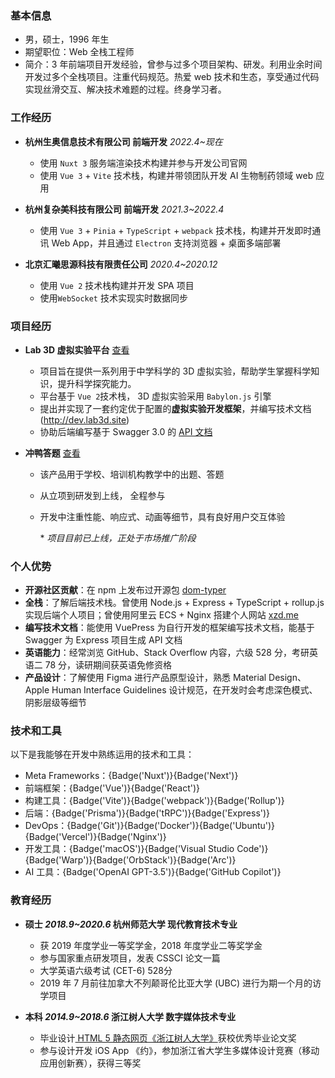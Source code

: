
<ResumeHeader />

### <MdInfo /> 基本信息 

 - 男，硕士，1996 年生
 - 期望职位：Web 全栈工程师
 - 简介：3 年前端项目开发经验，曾参与过多个项目架构、研发。利用业余时间开发过多个全栈项目。注重代码规范。热爱 web 技术和生态，享受通过代码实现丝滑交互、解决技术难题的过程。终身学习者。

### <BiSolidBriefcase /> 工作经历

- **杭州生奥信息技术有限公司 前端开发** *2022.4~现在*
  - 使用 `Nuxt 3` 服务端渲染技术构建并参与开发公司官网
  - 使用 `Vue 3` + `Vite` 技术栈，构建并带领团队开发 AI 生物制药领域 web 应用

- **杭州复杂美科技有限公司 前端开发** *2021.3~2022.4*
  - 使用 `Vue 3` + `Pinia` + `TypeScript` + `webpack` 技术栈，构建并开发即时通讯 Web App，并且通过 `Electron` 支持浏览器 + 桌面多端部署

- **北京汇曦思源科技有限责任公司** *2020.4~2020.12*
  - 使用 `Vue 2` 技术栈构建并开发 SPA 项目
  - 使用`WebSocket` 技术实现实时数据同步

### <BsFileEarmarkCodeFill /> 项目经历

- **Lab 3D 虚拟实验平台** [查看](http://beta.lab3d.site)

  - 项目旨在提供一系列用于中学科学的 3D 虚拟实验，帮助学生掌握科学知识，提升科学探究能力。
  - 平台基于 `Vue 2`技术栈， 3D 虚拟实验采用 `Babylon.js` 引擎
  - 提出并实现了一套约定优于配置的**虚拟实验开发框架**，并编写技术文档 (http://dev.lab3d.site)
  - 协助后端编写基于 Swagger 3.0 的 [API 文档](http://api.lab3d.site:3001/swagger)

- **冲鸭答题** [查看](https://www.chongya.fun)

  - 该产品用于学校、培训机构教学中的出题、答题

  - 从立项到研发到上线， 全程参与

  - 开发中注重性能、响应式、动画等细节，具有良好用户交互体验

    \* *项目目前已上线，正处于市场推广阶段*

### <BsPersonVcardFill /> 个人优势

- **开源社区贡献**：在 npm 上发布过开源包 [dom-typer](https://www.npmjs.com/package/dom-typer)
- **全栈**：了解后端技术栈。曾使用 Node.js + Express + TypeScript  + rollup.js 实现后端个人项目；曾使用阿里云 ECS + Nginx 搭建个人网站 [xzd.me](http://xzd.me)
- **编写技术文档**：能使用 VuePress 为自行开发的框架编写技术文档，能基于 Swagger 为 Express 项目生成 API 文档
- **英语能力**：经常浏览 GitHub、Stack Overflow 内容，六级 528 分，考研英语二 78 分，读研期间获英语免修资格
- **产品设计**：了解使用 Figma 进行产品原型设计，熟悉 Material Design、Apple Human Interface Guidelines 设计规范，在开发时会考虑深色模式、阴影层级等细节

### <FaDraftingCompass /> 技术和工具

以下是我能够在开发中熟练运用的技术和工具：

- Meta Frameworks：{Badge('Nuxt')}{Badge('Next')}
- 前端框架：{Badge('Vue')}{Badge('React')}
- 构建工具：{Badge('Vite')}{Badge('webpack')}{Badge('Rollup')}
- 后端：{Badge('Prisma')}{Badge('tRPC')}{Badge('Express')}
- DevOps：{Badge('Git')}{Badge('Docker')}{Badge('Ubuntu')}{Badge('Vercel')}{Badge('Nginx')}
- 开发工具：{Badge('macOS')}{Badge('Visual Studio Code')}{Badge('Warp')}{Badge('OrbStack')}{Badge('Arc')}
- AI 工具：{Badge('OpenAI GPT-3.5')}{Badge('GitHub Copilot')}

### <FaGraduationCap /> 教育经历

- **硕士 *2018.9~2020.6*   杭州师范大学 现代教育技术专业**
  - 获 2019 年度学业一等奖学金，2018 年度学业二等奖学金
  - 参与国家重点研发项目，发表 CSSCI 论文一篇
  - 大学英语六级考试 (CET-6) 528分
  - 2019 年 7 月前往加拿大不列颠哥伦比亚大学 (UBC) 进行为期一个月的访学项目

- **本科 *2014.9~2018.6*   浙江树人大学 数字媒体技术专业**

  - 毕业设计[ HTML 5 静态网页《浙江树人大学》](https://image-hosting-service.oss-cn-hangzhou.aliyuncs.com/20210309_%E5%B1%8F%E5%B9%95%E5%BD%95%E5%88%B62021-03-09%2016.01.16.mp4)获校优秀毕业论文奖
  - 参与设计开发 iOS App 《约》，参加浙江省大学生多媒体设计竞赛（移动应用创新赛），获得三等奖

